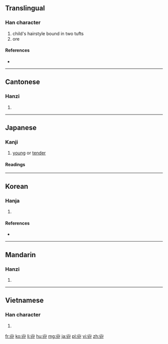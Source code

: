 {{also|卝}}<!-- may be replaced by zh-forms -->
==Translingual==

===Han character===
{{Han char|rn=2|rad=丨|as=04|sn=5|four=2277<sub>0</sub>|canj=女中中中一 (VLLLM)}}

# child's hairstyle bound in two tufts
# ore

====References====
* {{Han ref|kx=0079.100|dkj=00077|dj=0161.040|hdz=10052.120|uh=4E31|ud=20017|bh=C963|bd=51555}}

----

==Cantonese==

===Hanzi===
{{yue-hanzi|jyut=|y=gwaan3}}

# {{defn|lang=yue|sort=丨04}}

----

==Japanese==

===Kanji===
{{ja-kanji|grade=uc|rs=丨04}}

# [[young]] or [[tender]]

====Readings====
{{ja-readings
|on=[[かん]] (kan), [[けん]] (ken)
|kun=[[あげまき]] (agemaki), [[おさない]] (丱い, osanai)
}}

----

==Korean==

===Hanja===
{{ko-hanja|hangeul=관|rv=gwan|mr=kwan|eumhun=쌍상투|ehrv=ssangsangtu|ehmr=ssangsangt'u|ehy=}}

# {{defn|lang=ko|sort=丨04}}

====References====
* {{Hanja ref|nav=12882}}

----

==Mandarin==

===Hanzi===
{{cmn-hanzi|pin=[[guàn]] ([[guan4]])|wg=kuan<sup>4</sup>}}

# {{defn|lang=cmn|sort=丨04}}

----

==Vietnamese==

===Han character===
{{vi-hantu|[[quán]]|rs=丨04}}

# {{defn|lang=vi|sort=丨04}}

[[fr:丱]]
[[ko:丱]]
[[li:丱]]
[[hu:丱]]
[[mg:丱]]
[[ja:丱]]
[[pl:丱]]
[[vi:丱]]
[[zh:丱]]